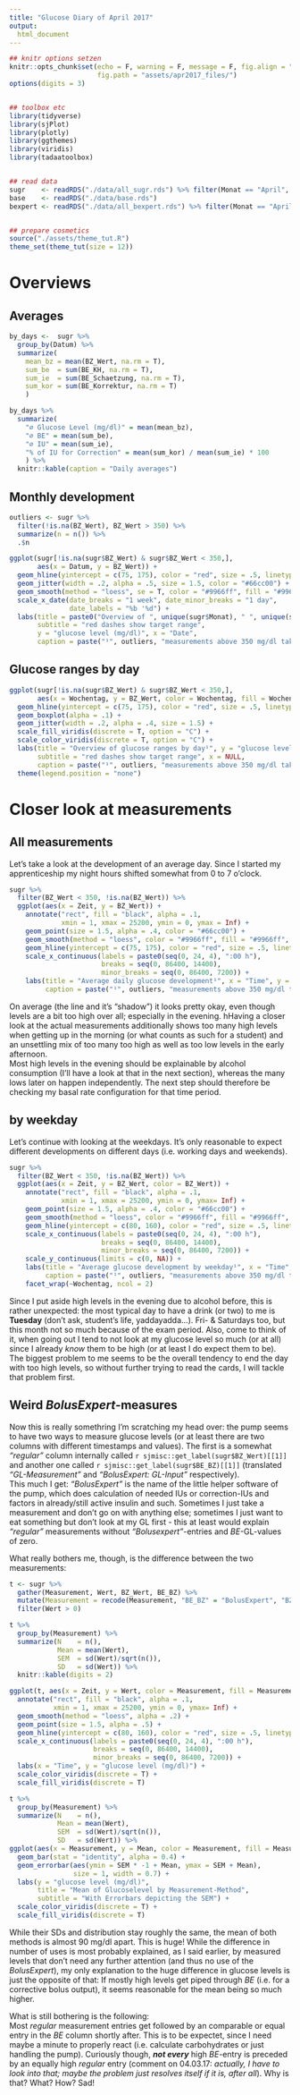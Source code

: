 ```yaml
---
title: "Glucose Diary of April 2017"
output: 
  html_document
---
```


```r
## knitr options setzen
knitr::opts_chunk$set(echo = F, warning = F, message = F, fig.align = "center",
                      fig.path = "assets/apr2017_files/")
options(digits = 3)


## toolbox etc
library(tidyverse)
library(sjPlot)
library(plotly)
library(ggthemes)
library(viridis)
library(tadaatoolbox)


## read data
sugr    <- readRDS("./data/all_sugr.rds") %>% filter(Monat == "April", Jahr == "2017")
base    <- readRDS("./data/base.rds")
bexpert <- readRDS("./data/all_bexpert.rds") %>% filter(Monat == "April", Jahr == "2017")


## prepare cosmetics
source("./assets/theme_tut.R")
theme_set(theme_tut(size = 12))
```

# Overviews

## Averages

```r
by_days <-  sugr %>% 
  group_by(Datum) %>% 
  summarize(
    mean_bz = mean(BZ_Wert, na.rm = T),
    sum_be  = sum(BE_KH, na.rm = T),
    sum_ie  = sum(BE_Schaetzung, na.rm = T),
    sum_kor = sum(BE_Korrektur, na.rm = T)
    )

by_days %>% 
  summarize(
    "∅ Glucose Level (mg/dl)" = mean(mean_bz), 
    "∅ BE" = mean(sum_be), 
    "∅ IU" = mean(sum_ie),
    "% of IU for Correction" = mean(sum_kor) / mean(sum_ie) * 100
    ) %>% 
  knitr::kable(caption = "Daily averages")
```

## Monthly development

```r
outliers <- sugr %>% 
  filter(!is.na(BZ_Wert), BZ_Wert > 350) %>% 
  summarize(n = n()) %>% 
  .$n

ggplot(sugr[!is.na(sugr$BZ_Wert) & sugr$BZ_Wert < 350,], 
       aes(x = Datum, y = BZ_Wert)) + 
  geom_hline(yintercept = c(75, 175), color = "red", size = .5, linetype = "dashed") +
  geom_jitter(width = .2, alpha = .5, size = 1.5, color = "#66cc00") +
  geom_smooth(method = "loess", se = T, color = "#9966ff", fill = "#9966ff", alpha = .2) +
  scale_x_date(date_breaks = "1 week", date_minor_breaks = "1 day",
               date_labels = "%b '%d") +
  labs(title = paste0("Overview of ", unique(sugr$Monat), " ", unique(sugr$Jahr), "¹"),
       subtitle = "red dashes show target range",
       y = "glucose level (mg/dl)", x = "Date",
       caption = paste("¹", outliers, "measurements above 350 mg/dl taken out"))
```

## Glucose ranges by day

```r
ggplot(sugr[!is.na(sugr$BZ_Wert) & sugr$BZ_Wert < 350,], 
       aes(x = Wochentag, y = BZ_Wert, color = Wochentag, fill = Wochentag)) +
  geom_hline(yintercept = c(75, 175), color = "red", size = .5, linetype = "dashed") +
  geom_boxplot(alpha = .1) +
  geom_jitter(width = .2, alpha = .4, size = 1.5) +
  scale_fill_viridis(discrete = T, option = "C") +
  scale_color_viridis(discrete = T, option = "C") +
  labs(title = "Overview of glucose ranges by day¹", y = "glucose level (mg/dl)",
       subtitle = "red dashes show target range", x = NULL,
       caption = paste("¹", outliers, "measurements above 350 mg/dl taken out")) +
  theme(legend.position = "none")
```

# Closer look at measurements

## All measurements

Let's take a look at the development of an average day. Since I started my apprenticeship my night hours shifted somewhat from 0 to 7 o'clock. 

```r
sugr %>% 
  filter(BZ_Wert < 350, !is.na(BZ_Wert)) %>% 
  ggplot(aes(x = Zeit, y = BZ_Wert)) + 
    annotate("rect", fill = "black", alpha = .1,
             xmin = 1, xmax = 25200, ymin = 0, ymax = Inf) +
    geom_point(size = 1.5, alpha = .4, color = "#66cc00") +
    geom_smooth(method = "loess", color = "#9966ff", fill = "#9966ff", alpha = 0.2) +
    geom_hline(yintercept = c(75, 175), color = "red", size = .5, linetype = "dashed") +
    scale_x_continuous(labels = paste0(seq(0, 24, 4), ":00 h"),
                       breaks = seq(0, 86400, 14400), 
                       minor_breaks = seq(0, 86400, 7200)) +
    labs(title = "Average daily glucose development¹", x = "Time", y = "glucose level (mg/dl)",
         caption = paste("¹", outliers, "measurements above 350 mg/dl taken out"))
```

On average (the line and it's "shadow") it looks pretty okay, even though levels are a bit too high over all; especially in the evening. hHaving a closer look at the actual measurements additionally shows too many high levels when getting up in the morning (or what counts as such for a student) and an unsettling mix of too many too high as well as too low levels in the early afternoon.  
Most high levels in the evening should be explainable by alcohol consumption (I'll have a look at that in the next section), whereas the many lows later on happen independently. The next step should therefore be checking my basal rate configuration for that time period.

## by weekday

Let's continue with looking at the weekdays. It's only reasonable to expect different developments on different days (i.e. working days and weekends).

```r
sugr %>% 
  filter(BZ_Wert < 350, !is.na(BZ_Wert)) %>% 
  ggplot(aes(x = Zeit, y = BZ_Wert, color = BZ_Wert)) + 
    annotate("rect", fill = "black", alpha = .1,
             xmin = 1, xmax = 25200, ymin = 0, ymax= Inf) +
    geom_point(size = 1.5, alpha = .4, color = "#66cc00") +
    geom_smooth(method = "loess", color = "#9966ff", fill = "#9966ff", alpha = 0.2) +
    geom_hline(yintercept = c(80, 160), color = "red", size = .5, linetype = "dashed") +
    scale_x_continuous(labels = paste0(seq(0, 24, 4), ":00 h"),
                       breaks = seq(0, 86400, 14400), 
                       minor_breaks = seq(0, 86400, 7200)) +
    scale_y_continuous(limits = c(0, NA)) +
    labs(title = "Average glucose development by weekday¹", x = "Time", y = "glucose level (mg/dl)",
         caption = paste("¹", outliers, "measurements above 350 mg/dl taken out")) +
    facet_wrap(~Wochentag, ncol = 2)
```

Since I put aside high levels in the evening due to alcohol before, this is rather unexpected: the most typical day to have a drink (or two) to me is **Tuesday** (don't ask, student's life, yaddayadda...). Fri- & Saturdays too, but this month not so much because of the exam period. Also, come to think of it, when going out I tend to not look at my glucose level so much (or at all) since I already _know_ them to be high (or at least I do expect them to be).  
The biggest problem to me seems to be the overall tendency to end the day with too high levels, so without further trying to read the cards, I will tackle that problem first.

## Weird _BolusExpert_-measures

Now this is really somethring I'm scratching my head over: the pump seems to have two ways to measure glucose levels (or at least there are two columns with different timestamps and values). The first is a somewhat _"regular"_ column internally called ``r sjmisc::get_label(sugr$BZ_Wert)[[1]]`` and another one called ``r sjmisc::get_label(sugr$BE_BZ)[[1]]`` (translated _"GL-Measurement"_ and _"BolusExpert: GL-Input"_ respectively).  
This much I get: _"BolusExpert"_ is the name of the little helper software of the pump, which does calculation of needed IUs or correction-IUs and factors in already/still active insulin and such. Sometimes I just take a measurement and don't go on with anything else; sometimes I just want to eat something but don't look at my GL first - this at least would explain _"regular"_ measurements without _"Bolusexpert"_-entries and _BE_-GL-values of zero.  

What really bothers me, though, is the difference between the two measurements:

```r
t <- sugr %>% 
  gather(Measurement, Wert, BZ_Wert, BE_BZ) %>% 
  mutate(Measurement = recode(Measurement, "BE_BZ" = "BolusExpert", "BZ_Wert" = "Regular")) %>% 
  filter(Wert > 0)

t %>% 
  group_by(Measurement) %>% 
  summarize(N    = n(),
            Mean = mean(Wert),
            SEM  = sd(Wert)/sqrt(n()),
            SD   = sd(Wert)) %>% 
  knitr::kable(digits = 2)
```

```r
ggplot(t, aes(x = Zeit, y = Wert, color = Measurement, fill = Measurement)) +
  annotate("rect", fill = "black", alpha = .1,
           xmin = 1, xmax = 25200, ymin = 0, ymax= Inf) +
  geom_smooth(method = "loess", alpha = .2) +
  geom_point(size = 1.5, alpha = .5) +
  geom_hline(yintercept = c(80, 160), color = "red", size = .5, linetype = "dashed") +
  scale_x_continuous(labels = paste0(seq(0, 24, 4), ":00 h"),
                     breaks = seq(0, 86400, 14400), 
                     minor_breaks = seq(0, 86400, 7200)) +
  labs(x = "Time", y = "glucose level (mg/dl)") +
  scale_color_viridis(discrete = T) +
  scale_fill_viridis(discrete = T)
```

```r
t %>% 
  group_by(Measurement) %>% 
  summarize(N    = n(),
            Mean = mean(Wert),
            SEM  = sd(Wert)/sqrt(n()),
            SD   = sd(Wert)) %>% 
ggplot(aes(x = Measurement, y = Mean, color = Measurement, fill = Measurement)) +
  geom_bar(stat = "identity", alpha = 0.4) +
  geom_errorbar(aes(ymin = SEM * -1 + Mean, ymax = SEM + Mean),
                size = 1, width = 0.7) +
  labs(y = "glucose level (mg/dl)",
       title = "Mean of Glucoselevel by Measurement-Method",
       subtitle = "With Errorbars depicting the SEM") +
  scale_color_viridis(discrete = T) +
  scale_fill_viridis(discrete = T)
```

While their SDs and distribution stay roughly the same, the mean of both methods is almost 90 mg/dl apart. This is huge! While the difference in number of uses is most probably explained, as I said earlier, by measured levels that don't need any further attention (and thus no use of the _BolusExpert_), my only explanation to the huge difference in glucose levels is just the opposite of that: If mostly high levels get piped through _BE_ (i.e. for a corrective bolus output), it seems reasonable for the mean being so much higher.

What is still bothering is the following:  
Most _regular_ measurement entries get followed by an comparable or equal entry in the _BE_ column shortly after. This is to be expectet, since I need maybe a minute to properly react (i.e. calculate carbohydrates or just handling the pump). Curiously though, **_not every_** high _BE_-entry is preceded by an equally high _regular_ entry (comment on 04.03.17: _actually, I have to look into that; maybe the problem just resolves itself if it is, after all_). Why is that? What? How? Sad!
